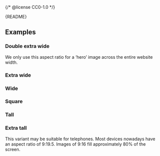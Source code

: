 {/* @license CC0-1.0 */}


<Meta of={AspectRatioStories} />

<Markdown>{README}</Markdown>

<Primary />

<Controls />

## Examples

### Double extra wide

We only use this aspect ratio for a ‘hero’ image across the entire website width.

<Canvas of={AspectRatioStories.DoubleExtraWide} />

### Extra wide

<Canvas of={AspectRatioStories.ExtraWide} />

### Wide

<Canvas of={AspectRatioStories.Wide} />

### Square

<Canvas of={AspectRatioStories.Square} />

### Tall

<Canvas of={AspectRatioStories.Tall} />

### Extra tall

This variant may be suitable for telephones.
Most devices nowadays have an aspect ratio of 9:19.5.
Images of 9:16 fill approximately 80% of the screen.

<Canvas of={AspectRatioStories.ExtraTall} />
